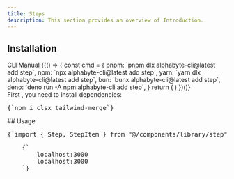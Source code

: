 ```yaml
---
title: Steps
description: This section provides an overview of Introduction.
---
```


<ComponentPreview name="step-demo" />

## Installation
<CliCodeTabs>

<TabsList>
  <TabsTrigger value="cli">CLI</TabsTrigger>
  <TabsTrigger value="manual">Manual</TabsTrigger>
</TabsList>

<TabsContent value="cli">
<CliCodeTabs>
  {(() => {
    const cmd = {
      pnpm: `pnpm dlx alphabyte-cli@latest add step`,
      npm: `npx alphabyte-cli@latest add step`,
      yarn: `yarn dlx alphabyte-cli@latest add step`,
      bun: `bunx alphabyte-cli@latest add step`,
      deno: `deno run -A npm:alphabyte-cli add step`,
    }
    return (
      <CodeCommands
        __pnpm__={cmd.pnpm}
        __npm__={cmd.npm}
        __yarn__={cmd.yarn}
        __bun__={cmd.bun}
        __deno__={cmd.deno}
      />
    )
  })()}
</CliCodeTabs>
</TabsContent>

<TabsContent value="manual">
<div className="not-prose px-4 md:px-0">
  <Step>
    <StepItem title="Install Dependencies">
      First , you need to install dependencies:
      <Pre className="language-bash">{`npm i clsx tailwind-merge`}</Pre>
    </StepItem>
    <StepItem title="Create utils.ts">
      <ComponentUtilsText />
      <ComponentUtils />
    </StepItem>
    <StepItem title="Create Step component">
      <ComponentSource name="step-demo" />
    </StepItem>
    <StepItem title="Be comfortable to use it and make it yours" />
  </Step>
</div>
</TabsContent>
</CliCodeTabs>
## Usage
<div className="not-prose space-y-4">
  <Pre>{`import { Step, StepItem } from "@/components/library/step"`}</Pre>
  <Pre>
    {`<Step>
        <StepItem title="development">localhost:3000</StepItem>
        <StepItem title="production">localhost:3000</StepItem>
    </Step>`}
  </Pre>
</div>
